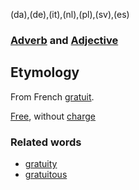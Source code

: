 (da),(de),(it),(nl),(pl),(sv),(es)
===[[Adverb]] and [[Adjective]]===

==Etymology==

From French [[gratuit]].

[[Free]], without [[charge]]

===Related words===
*[[gratuity]]
*[[gratuitous]]